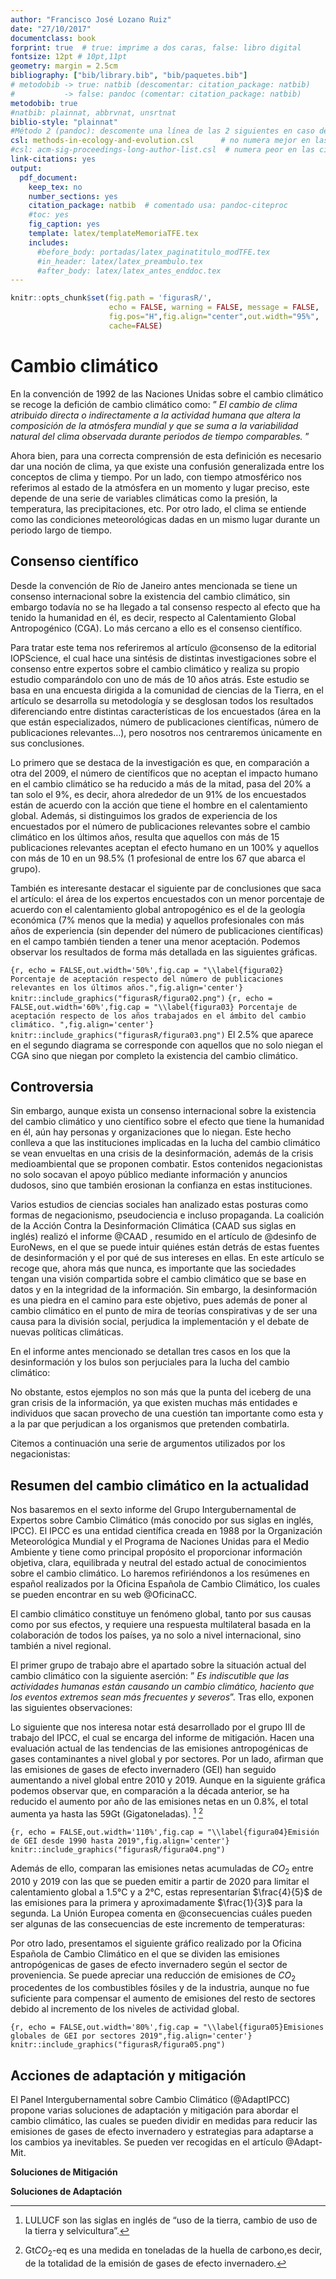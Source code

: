 ```yaml
---
author: "Francisco José Lozano Ruiz"
date: "27/10/2017"
documentclass: book
forprint: true  # true: imprime a dos caras, false: libro digital
fontsize: 12pt # 10pt,11pt
geometry: margin = 2.5cm 
bibliography: ["bib/library.bib", "bib/paquetes.bib"]
# metodobib -> true: natbib (descomentar: citation_package: natbib) 
#           -> false: pandoc (comentar: citation_package: natbib)
metodobib: true
#natbib: plainnat, abbrvnat, unsrtnat
biblio-style: "plainnat"
#Método 2 (pandoc): descomente una línea de las 2 siguientes en caso de usarlo
csl: methods-in-ecology-and-evolution.csl      # no numera mejor en las citas
#csl: acm-sig-proceedings-long-author-list.csl  # numera peor en las citas
link-citations: yes
output: 
  pdf_document:
    keep_tex: no
    number_sections: yes
    citation_package: natbib  # comentado usa: pandoc-citeproc
    #toc: yes
    fig_caption: yes
    template: latex/templateMemoriaTFE.tex
    includes:
      #before_body: portadas/latex_paginatitulo_modTFE.tex
      #in_header: latex/latex_preambulo.tex
      #after_body: latex/latex_antes_enddoc.tex
---
```




```r
knitr::opts_chunk$set(fig.path = 'figurasR/',
                      echo = FALSE, warning = FALSE, message = FALSE,
                      fig.pos="H",fig.align="center",out.width="95%",
                      cache=FALSE)

```


<!-- \setcounter{chapter}{2} -->
<!-- \setcounter{chapter}{2} escribir 2 para capítulo 3  -->
<!-- \pagenumbering{arabic} -->

\ifdefined\ifprincipal
\else
\setlength{\parindent}{1em}
\pagestyle{fancy}
\setcounter{tocdepth}{4}
\tableofcontents
<!-- \nocite{*} -->
\fi

\ifdefined\ifdoblecara
\fancyhead{}{}
\fancyhead[LE,RO]{\scriptsize\rightmark}
\fancyfoot[LO,RE]{\scriptsize\slshape \leftmark}
\fancyfoot[C]{}
\fancyfoot[LE,RO]{\footnotesize\thepage}
\else
\fancyhead{}{}
\fancyhead[RO]{\scriptsize\rightmark}
\fancyfoot[LO]{\scriptsize\slshape \leftmark}
\fancyfoot[C]{}
\fancyfoot[RO]{\footnotesize\thepage}
\fi
\renewcommand{\headrulewidth}{0.4pt}
\renewcommand{\footrulewidth}{0.4pt}


# Cambio climático


En la convención de 1992 de las Naciones Unidas sobre el cambio climático se recoge la defición de cambio climático como: " _El cambio de clima atribuido directa o indirectamente a la actividad humana que altera la composición de la atmósfera mundial y que se suma a la variabilidad natural del clima observada durante periodos de tiempo comparables._ "

Ahora bien, para una correcta comprensión de esta definición es necesario dar una noción de clima, ya que existe una confusión generalizada entre los conceptos de clima y tiempo. Por un lado, con tiempo atmosférico nos referimos al estado de la atmósfera en un momento y lugar preciso, este depende de una serie de variables climáticas como la presión, la temperatura, las precipitaciones, etc. Por otro lado, el clima se entiende como las condiciones meteorológicas dadas en un mismo lugar durante un periodo largo de tiempo.

## Consenso científico

Desde la convención de Río de Janeiro antes mencionada se tiene un consenso internacional sobre la existencia del cambio climático, sin embargo todavía no se ha llegado a tal consenso respecto al efecto que ha tenido la humanidad en él, es decir, respecto al Calentamiento Global Antropogénico (CGA). Lo más cercano a ello es el consenso científico.

Para tratar este tema nos referiremos al artículo @consenso de la editorial IOPScience, el cual hace una sintésis de distintas investigaciones sobre el consenso entre expertos sobre el cambio climático y realiza su propio estudio comparándolo con uno de más de 10 años atrás. Este estudio se basa en una encuesta dirigida a la comunidad de ciencias de la Tierra, en el artículo se desarrolla su metodología y se desglosan todos los resultados diferenciando entre distintas características de los encuestados (área en la que están especializados, número de publicaciones científicas, número de publicaciones relevantes...), pero nosotros nos centraremos únicamente en sus conclusiones.

Lo primero que se destaca de la investigación es que, en comparación a otra del 2009, el número de científicos que no aceptan el impacto humano en el cambio climático se ha reducido a más de la mitad, pasa del 20% a tan solo el 9%, es decir, ahora alrededor de un 91% de los encuestados están de acuerdo con la acción que tiene el hombre en el calentamiento global. Además, si distinguimos los grados de experiencia de los encuestados por el número de publicaciones relevantes sobre el cambio climático en los últimos años, resulta que aquellos con más de 15 publicaciones relevantes aceptan el efecto humano en un 100% y aquellos con más de 10 en un 98.5% (1 profesional de entre los 67 que abarca el grupo). 

También es interesante destacar el siguiente par de conclusiones que saca el artículo: el área de los expertos encuestados con un menor porcentaje de acuerdo con el calentamiento global antropogénico es el de la geología económica (7% menos que la media) y aquellos profesionales con más años de experiencia (sin depender del número de publicaciones científicas) en el campo también tienden a tener una menor aceptación. Podemos observar los resultados de forma más detallada en las siguientes gráficas.

```{r, echo = FALSE,out.width='50%',fig.cap = "\\label{figura02} Porcentaje de aceptación respecto del número de publicaciones relevantes en los últimos años.",fig.align='center'}
knitr::include_graphics("figurasR/figura02.png")
```
```{r, echo = FALSE,out.width='60%',fig.cap = "\\label{figura03} Porcentaje de aceptación respecto de los años trabajados en el ámbito del cambio climático. ",fig.align='center'}
knitr::include_graphics("figurasR/figura03.png")
```
El 2.5% que aparece en el segundo diagrama se corresponde con aquellos que no solo niegan el CGA sino que niegan por completo la existencia del cambio climático.

## Controversia 

Sin embargo, aunque exista un consenso internacional sobre la existencia del cambio climático y uno científico sobre el efecto que tiene la humanidad en él, aún hay personas y organizaciones que lo niegan. Este hecho conlleva a que las instituciones implicadas en la lucha del cambio climático se vean envueltas en una crisis de la desinformación, además de la crisis medioambiental que se proponen combatir. Estos contenidos negacionistas no solo socavan el apoyo público mediante información y anuncios dudosos, sino que también erosionan la confianza en estas instituciones. 

Varios estudios de ciencias sociales han analizado estas posturas como formas de negacionismo, pseudociencia e incluso propaganda. La coalición de la Acción Contra la Desinformación Climática (CAAD sus siglas en inglés) realizó el informe @CAAD , resumido en el artículo de @desinfo de EuroNews, en el que se puede intuir quiénes están detrás de estas fuentes de desinformación y el por qué de sus intereses en ellas. En este artículo se recoge que, ahora más que nunca, es importante que las sociedades tengan una visión compartida sobre el cambio climático que se base en datos y en la integridad de la información. Sin embargo, la desinformación es una piedra en el camino para este objetivo, pues además de poner al cambio climático en el punto de mira de teorías conspirativas y de ser una causa para la división social, perjudica la implementación y el debate de nuevas políticas climáticas.

En el informe antes mencionado se detallan tres casos en los que la desinformación y los bulos son perjuciales para la lucha del cambio climático:

\begin{itemize}
  \item Por un lado, nombra una serie de páginas webs y editoriales que publican desinformación sobre el clima y se lucran a través de bolsas de anuncios. Esto significa que muchas marcas posicionadas en contra de, por ejemplo, la emisión de gases contaminantes aparezcan junto a estos artículos y de forma indirecta permitan su monetización.
  \item Por otro lado, expone un caso asociado a los medios de comunicación estatales rusos. El CAAD afirma que estos medios utilizan campañas de desinformación con mensajes incoherentes y falsos para reforzar planes de influencia contra países Occidentales y del sur Global.
  \item Por último habla sobre las grandes compañías petroleras, las cuales invierten millones de dólares en publicidad con el objetivo de lavar la imagen de su marca. Tienen presupuestos inmensos destinados al desarrollo de anuncios en los que suelen alardear de sus inversiones en energías renovables, pero el análisis del CAAD muestra que estas empresas sólo aportaron el 1% de la inversión mundial en energías limpias.
\end{itemize}

No obstante, estos ejemplos no son más que la punta del iceberg de una gran crisis de la información, ya que existen muchas más entidades e individuos que sacan provecho de una cuestión tan importante como esta y a la par que perjudican a los organismos que pretenden combatirla.

Citemos a continuación una serie de argumentos utilizados por los negacionistas: 
\begin{itemize}
  \item Sólo se tienen datos desde el 1960, el clima comenzó a calentarse antes de la revolución industrial.
  \item El dióxido de carbono se quedará en la atmósfera durante décadas o siglos.
  \item Se han producido otros cambios climáticos a lo largo de la historia.
  \item Se achacan catástrofes al calentamiento global aunque no hay pruebas para vincularlas.
  \item Si hay una ola de frío, ¿Cómo va a haber calentamiento global? (Dicho por Donald Trump en 2018).
  \item El cambio climático tiene efectos positivos como obtener mejores cosechas de cereales en los países que son menos cálidos.
  \item No hay calentamiento global desde 1998.
  \item No están aumentando los fenómenos meteorológicos extremos.
\end{itemize}

## Resumen del cambio climático en la actualidad {#ResumenCC}

Nos basaremos en el sexto informe del Grupo Intergubernamental de Expertos sobre Cambio Climático (más conocido por sus siglas en inglés, IPCC). El IPCC es una entidad científica creada en 1988 por la Organización Meteorológica Mundial y el Programa de Naciones Unidas para el Medio Ambiente y tiene como principal propósito el proporcionar información objetiva, clara, equilibrada y neutral del estado actual de conocimientos sobre el cambio climático. Lo haremos refiriéndonos a los resúmenes en español realizados por la Oficina Española de Cambio Climático, los cuales se pueden encontrar en su web @OficinaCC.

El cambio climático constituye un fenómeno global, tanto por sus causas como por sus efectos, y
requiere una respuesta multilateral basada en la colaboración de todos los países, ya no solo a nivel internacional, sino también a nivel regional.

El primer grupo de trabajo abre el apartado sobre la situación actual del cambio climático con la siguiente aserción: " _Es indiscutible que las actividades humanas están causando un cambio climático, haciento que los eventos extremos sean más frecuentes y severos_". Tras ello, exponen las siguientes observaciones: 

\begin{itemize}
  \item La concentración de $CO_2$ en la atmósfera es la más alta en los últimos 2 millones de años.
  \item El incremento de la subida del mar en el último siglo es mayor que al registrado en cualquier
siglo anterior en los últimos 3000 años.
  \item La superficie de hielo marino ártico está en su nivel más bajo en los últimos 1000 años.
  \item La temperatura media en la última década (2011-2020) fue aproximadamente 1.09°C superior a la temperatura media entre 1850 y 1900.
\end{itemize}

Lo siguiente que nos interesa notar está desarrollado por el grupo III de trabajo del IPCC, el cual se encarga del informe de mitigación. Hacen una evaluación actual de las tendencias de las emisiones antropogénicas de gases contaminantes a nivel global y por sectores. Por un lado, afirman que las emisiones de gases de efecto invernadero (GEI) han seguido aumentando a nivel global entre 2010 y 2019. Aunque en la siguiente gráfica podemos observar que, en comparación a la década anterior, se ha reducido el aumento por año de las emisiones netas en un 0.8%, el total aumenta ya hasta las 59Gt (Gigatoneladas). [^4] [^5]

```{r, echo = FALSE,out.width='110%',fig.cap = "\\label{figura04}Emisión de GEI desde 1990 hasta 2019",fig.align='center'}
knitr::include_graphics("figurasR/figura04.png")
```

[^4]: LULUCF son las siglas en inglés de "uso de la tierra, cambio de uso de la tierra y selvicultura".
[^5]: Gt$CO_2$-eq es una medida en toneladas de la huella de carbono,es decir, de la totalidad de la emisión de gases de efecto invernadero.

Además de ello, comparan las emisiones netas acumuladas de $CO_2$ entre 2010 y 2019 con las que se pueden emitir a partir de 2020 para limitar el calentamiento global a 1.5°C y a 2°C, estas representarían $\frac{4}{5}$ de las emisiones para la primera y aproximadamente $\frac{1}{3}$ para la segunda. La Unión Europea comenta en @consecuencias cuáles pueden ser algunas de las consecuencias de este incremento de temperaturas: 
\begin{itemize}
  \item Aumento de la mortalidad.
  \item Reducción de la productividad.
  \item Cambios en la distribución geográfica de las zonas climáticas que alteren el ecosistema de especies vegetales y animales.
  \item Influencia en la fenología, el comportamiento y los ciclos de vida de las especies. Esto puede hacer que aumente el número de plagas y de especies invasoras, así como la incidencia de algunas enfermedades humanas.
  \item Aumento de la evaporación del agua, lo que, unido a la falta de precipitaciones, aumenta el riesgo de sequías graves.
\end{itemize}

Por otro lado, presentamos el siguiente gráfico realizado por la Oficina Española de Cambio Climático en el que se dividen las emisiones antropógenicas de gases de efecto invernadero según el sector de proveniencia. Se puede apreciar una reducción de emisiones de $CO_2$ procedentes de los combustibles fósiles y de la industria, aunque no fue suficiente para compensar el aumento de emisiones del resto de sectores debido al incremento de los niveles de actividad global.

```{r, echo = FALSE,out.width='80%',fig.cap = "\\label{figura05}Emisiones globales de GEI por sectores 2019",fig.align='center'}
knitr::include_graphics("figurasR/figura05.png")
```

## Acciones de adaptación y mitigación

El Panel Intergubernamental sobre Cambio Climático (@AdaptIPCC) propone varias soluciones de adaptación y mitigación para abordar el cambio climático, las cuales se pueden dividir en medidas para reducir las emisiones de gases de efecto invernadero y estrategias para adaptarse a los cambios ya inevitables. Se pueden ver recogidas en el artículo @Adapt-Mit.

**Soluciones de Mitigación**

\begin{itemize}
  \item Transición energética: abandonar los combustibles fósiles y aumentar la inversión en energías renovables como solar y eólica.
  \item Eficiencia energética: mejorar la eficiencia energética en todos los sectores, incluyendo edificios, transporte e industria.
  \item Reducción de emisiones en la Agricultura: implementar prácticas agrícolas sostenibles como la agroforestería y la agricultura de conservación para reducir las emisiones.
  \item Conservación y restauración de ecosistemas: proteger y restaurar bosques, humedales y otros ecosistemas que secuestran carbono.
  \item Reducción de residuos y economía circular: minimizar los residuos y fomentar el reciclaje y la reutilización de materiales para reducir las emisiones de GEI relacionadas con la producción y el consumo.
\end{itemize}

**Soluciones de Adaptación**

\begin{itemize}
  \item Infraestructuras resilientes: construir y renovar infraestructuras para que sean más resistentes a eventos climáticos extremos, como inundaciones y tormentas.
  \item Gestión del agua: implementar sistemas de gestión del agua que aseguren el suministro durante periodos de sequía y gestionen el exceso durante inundaciones.
  \item Adaptación de la agricultura: cultivos resistentes al clima y prácticas agrícolas adaptativas que pueden soportar condiciones cambiantes.
  \item Seguros y mecanismos financieros: desarrollar mecanismos financieros como seguros contra desastres naturales y fondos de contingencia en caso de eventos climáticos extremos.
\end{itemize}
